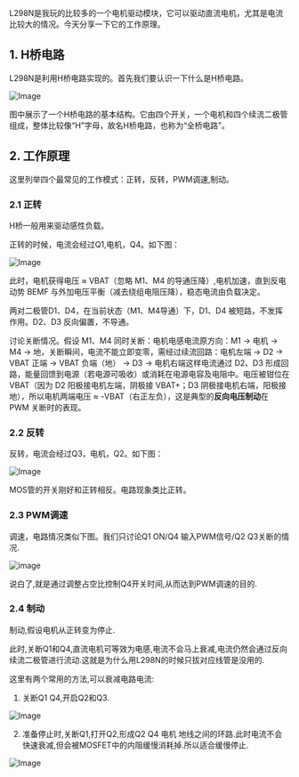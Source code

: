 
<WordCount>

L298N是我玩的比较多的一个电机驱动模块，它可以驱动直流电机，尤其是电流比较大的情况。今天分享一下它的工作原理。

## 1. H桥电路

L298N是利用H桥电路实现的。首先我们要认识一下什么是H桥电路。

![Image](https://github.com/user-attachments/assets/112c8816-dced-42ac-96bd-cef590ee7138)

图中展示了一个H桥电路的基本结构。它由四个开关，一个电机和四个续流二极管组成，整体比较像“H”字母，故名H桥电路，也称为“全桥电路”。

## 2. 工作原理

这里列举四个最常见的工作模式：正转，反转，PWM调速,制动。

### 2.1 正转


H桥一般用来驱动感性负载。

正转的时候，电流会经过Q1,电机，Q4。如下图：

![Image](https://github.com/user-attachments/assets/00afe046-6aba-48ce-95e4-3767fc61e4a1)

此时，电机获得电压 ≈ VBAT（忽略 M1、M4 的导通压降）,电机加速，直到反电动势 BEMF 与外加电压平衡（减去绕组电阻压降），稳态电流由负载决定。

两对二极管D1、D4，在当前状态（M1、M4导通）下，D1、D4 被短路，不发挥作用。D2、D3 反向偏置，不导通。

讨论关断情况。假设 M1、M4 同时关断：电机电感电流原方向：M1 → 电机 → M4 → 地，关断瞬间，电流不能立即变零，需经过续流回路：电机左端 → D2 → VBAT 正端 → VBAT 负端（地） → D3 → 电机右端这样电流通过 D2、D3 形成回路，能量回馈到电源（若电源可吸收）或消耗在电源电容及电阻中。电压被钳位在 VBAT（因为 D2 阳极接电机左端，阴极接 VBAT+；D3 阴极接电机右端，阳极接地），所以电机两端电压 ≈ -VBAT（右正左负），这是典型的**反向电压制动**在 PWM 关断时的表现。

### 2.2 反转

反转，电流会经过Q3，电机，Q2。如下图：

![Image](https://github.com/user-attachments/assets/1024a07e-e93a-4283-9e24-52d6a416475e)

MOS管的开关刚好和正转相反。电路现象类比正转。

### 2.3 PWM调速

调速，电路情况类似下图。我们只讨论Q1 ON/Q4 输入PWM信号/Q2 Q3关断的情况.

![image](https://github.com/user-attachments/assets/c83b353a-1429-411d-932c-ea7d7cae6154)

说白了,就是通过调整占空比控制Q4开关时间,从而达到PWM调速的目的.

### 2.4 制动

制动,假设电机从正转变为停止.

此时,关断Q1和Q4,直流电机可等效为电感,电流不会马上衰减,电流仍然会通过反向续流二极管进行流动.这就是为什么用L298N的时候只拔对应线管是没用的.

这里有两个常用的方法,可以衰减电路电流:

1. 关断Q1 Q4,开启Q2和Q3.

![Image](https://github.com/user-attachments/assets/b1ecd60f-5b72-4c2a-8254-1e8154e55cbe)


2. 准备停止时,关断Q1,打开Q2,形成Q2 Q4 电机 地线之间的环路.此时电流不会快速衰减,但会被MOSFET中的内阻缓慢消耗掉.所以适合缓慢停止.

![Image](https://github.com/user-attachments/assets/5aa9662b-d85c-406a-a910-44d9a7b18971)





</WordCount>
